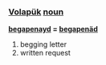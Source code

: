 === [[Volapük]]  [[noun]] === 

'''[[begapenayd]] = [[begapenäd]]''' 

# begging letter
# written request
